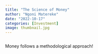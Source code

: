 ```yaml
---
title: "The Science of Money"
author: "Ngoni Matereke"
date: "2022-10-17"
categories: [Investment]
image: thumbnail.jpg
---
```


![]()

![]()Money follows a methodological approach!
